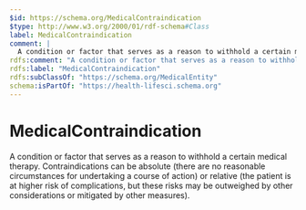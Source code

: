 ```yaml
---
$id: https://schema.org/MedicalContraindication
$type: http://www.w3.org/2000/01/rdf-schema#Class
label: MedicalContraindication
comment: |
  A condition or factor that serves as a reason to withhold a certain medical therapy. Contraindications can be absolute (there are no reasonable circumstances for undertaking a course of action) or relative (the patient is at higher risk of complications, but these risks may be outweighed by other considerations or mitigated by other measures).
rdfs:comment: "A condition or factor that serves as a reason to withhold a certain medical therapy. Contraindications can be absolute (there are no reasonable circumstances for undertaking a course of action) or relative (the patient is at higher risk of complications, but these risks may be outweighed by other considerations or mitigated by other measures)."
rdfs:label: "MedicalContraindication"
rdfs:subClassOf: "https://schema.org/MedicalEntity"
schema:isPartOf: "https://health-lifesci.schema.org"
---
```


# MedicalContraindication

A condition or factor that serves as a reason to withhold a certain medical therapy. Contraindications can be absolute (there are no reasonable circumstances for undertaking a course of action) or relative (the patient is at higher risk of complications, but these risks may be outweighed by other considerations or mitigated by other measures).

